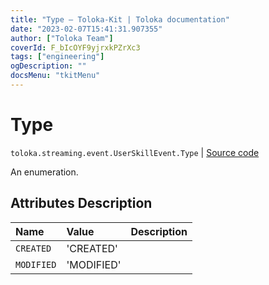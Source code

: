 ```yaml
---
title: "Type — Toloka-Kit | Toloka documentation"
date: "2023-02-07T15:41:31.907355"
author: ["Toloka Team"]
coverId: F_bIcOYF9yjrxkPZrXc3
tags: ["engineering"]
ogDescription: ""
docsMenu: "tkitMenu"
---
```


# Type
`toloka.streaming.event.UserSkillEvent.Type` | [Source code](https://github.com/Toloka/toloka-kit/blob/v1.1.3/src/streaming/event.py#L86)

An enumeration.

## Attributes Description

| Name | Value | Description |
| :------| :-----------| :----------|
`CREATED`|'CREATED'|
`MODIFIED`|'MODIFIED'|